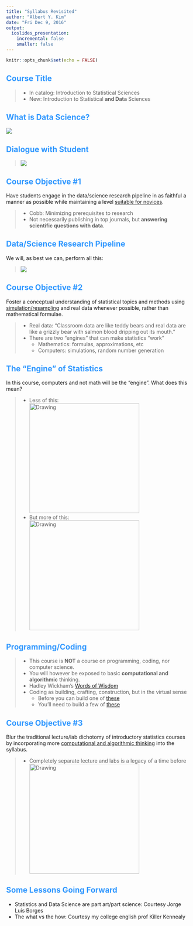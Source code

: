 ```yaml
---
title: "Syllabus Revisited"
author: "Albert Y. Kim"
date: "Fri Dec 9, 2016"
output: 
  ioslides_presentation: 
    incremental: false
    smaller: false
---
```


<style>
h2 { 
 color: #3399ff;		
}
h3 { 
 color: #3399ff;		
}
slides > slide.backdrop {
  background: white;
}
</style>



```r
knitr::opts_chunk$set(echo = FALSE)
```

## Course Title

> * In catalog: Introduction to Statistical Sciences
> * New: Introduction to Statistical **and Data** Sciences



## What is Data Science?

![](../figure/data_science_1.png)



## Dialogue with Student

<!--
Hi professor, I really liked your intro stats class. Can I ask you a stats question on a bio project I'm working on?
I have gene expression data in this excel file. How would I run some of the methods we learned in class on it?
http://www.ios7text.com/em78xa
-->

> ![](../figure/dialogue_1.png)



## Course Objective #1

Have students engage in the data/science research pipeline in as faithful a
manner as possible while maintaining a level [suitable for
novices](http://arxiv.org/abs/1507.05346).  

> * Cobb: Minimizing prerequisites to research
> * Not necessarily publishing in top journals, but **answering scientific questions with data**.


## Data/Science Research Pipeline

We will, as best we can, perform all this:

> ![](../figure/pipeline.png)




## Course Objective #2

Foster a conceptual understanding of statistical topics and methods using 
[simulation/resampling](https://www.amstat.org/education/pdfs/ResamplingUndergradCurriculum.pdf)
and real data whenever possible, rather than mathematical formulae.

> * Real data: "Classroom data are like teddy bears and real data are like a grizzly bear with salmon blood dripping out its mouth."
> * There are two "engines" that can make statistics "work"
>     + Mathematics: formulas, approximations, etc
>     + Computers: simulations, random number generation 





## The "Engine" of Statistics

In this course, computers and not math will be the "engine". What does this mean?

> * Less of this:  
> <img src="../figure/formulas.png" alt="Drawing" style="width: 300px;"/> 
> * But more of this:  
> <img src="../figure/coding.jpg" alt="Drawing" style="width: 300px;"/> 



## Programming/Coding

> * This course is **NOT** a course on programming, coding, nor computer science.
> * You will however be exposed to basic **computational and algorithmic** thinking.
> * Hadley Wickham's [Words of Wisdom](https://twitter.com/hadleywickham/status/589068687669243905?lang=en)
> * Coding as building, crafting, construction, but in the virtual sense
>     + Before you can build one of [these](https://www.etsy.com/listing/208279151/rustic-wooden-spice-rack-ledge-shelf?ref=market)
>     + You'll need to build a few of [these](http://i255.photobucket.com/albums/hh143/werdnayarg/webstuf/Homer%20Spice%20Rack/Homer_Simpson_Spice.jpg)



## Course Objective #3

Blur the traditional lecture/lab dichotomy of introductory statistics courses 
by incorporating more [computational and algorithmic
thinking](http://www.stat.berkeley.edu/~statcur/Preprints/ComputingCurric3.pdf) 
into the syllabus.

> * Completely separate lecture and labs is a legacy of a time before  
> <img src="../figure/laptop.png" alt="Drawing" style="width: 300px;"/> 



<!--
## Course Objective #4

Introduce best practices for reproducible research and collaboration. 

**Why**: Whenever possible both 

* data
* code

should be open and accountable for the world to see, share, and critique. 




## Course Objective #5

Develop [statistical 
literacy](https://en.wikipedia.org/wiki/Statistical_literacy) by, among other
ways, tying in the curriculum to current events, demonstrating the importance
statistics plays in society.

> * H.G. Wells (paraphrased): "Statistical thinking will one day be as necessary for efficient citizenship as the ability to read and write."
> * Me: "Sure, it's easy to lie with statistics. But it's also hard to tell the truth without them."
-->



## Some Lessons Going Forward

* Statistics and Data Science are part art/part science: Courtesy Jorge Luis Borges
* The what vs the how: Courtesy my college english prof Killer Kennealy












